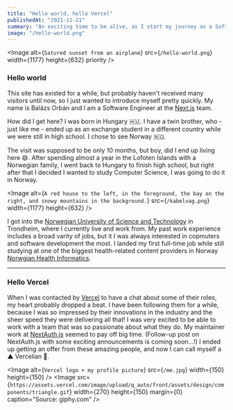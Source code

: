 ```yaml
---
title: "Hello world, hello Vercel"
publishedAt: "2021-11-21"
summary: "An exciting time to be alive, as I start my journey as a Software Engineer at the Next.js team"
image: "/hello-world.png"
---
```


<Image
  alt={`Satured sunset from an airplane`}
  src={`/hello-world.png`}
  width={1177}
  height={632}
  priority
/>

### Hello world

This site has existed for a while, but probably haven't received many visitors until now, so I just wanted to introduce myself pretty quickly. My name is Balázs Orbán and I am a Software Engineer at the [Next.js](https://nextjs.org) team.

How did I get here? I was born in Hungary <Emoji label="Hungarian flag">🇭🇺</Emoji>. I have a twin brother, who - just like me - ended up as an exchange student in a different country while we were still in high school. I chose to see Norway <Emoji label="Norwegian flag">🇳🇴</Emoji>.

The visit was supposed to be only 10 months, but boy, did I end up living here <Emoji label="Grinning face, with smiling eyes">😄</Emoji>. After spending almost a year in the Lofoten Islands with a Norwegian family, I went back to Hungary to finish high school, but right after that I decided I wanted to study Computer Science, I was going to do it in Norway.

<Image
  alt={`A red house to the left, in the foreground, the bay on the right, and snowy mountains in the background.`}
  src={`/kabelvag.png`}
  width={1177}
  height={632}
/>

I got into the [Norwegian University of Science and Technology](https://ntnu.edu) in Trondheim, where I currently live and work from. My past work experience includes a broad varity of jobs, but it I was always interested in copmuters and software development the most. I landed my first full-time job while still studying at one of the biggest health-related content providers in Norway [Norwgian Health Informatics](https://www.nhi.no).

---

### Hello Vercel

When I was contacted by [Vercel](https://vercel.com) to have a chat about some of their roles, my heart probably dropped a beat. I have been following them for a while, because I was so impressed by their innovations in the industry and the sheer speed they were delivering all that! I was very excited to be able to work with a team that was so passionate about what they do. My maintainer work at [NextAuth.js](https://next-auth.js.org) seemed to pay off big time. (Follow-up post on NextAuth.js with some exciting announcements is coming soon...!) I ended up getting an offer from these amazing people, and now I can call myself a ▲ Vercelian <Emoji label="Partying face">🥳</Emoji>.

<Image
  alt={`Vercel logo + my profile picture`}
  src={`/me.jpg`}
  width={150}
  height={150}
/>
<Image
  src={`https://assets.vercel.com/image/upload/q_auto/front/assets/design/components/triangle.gif`}
  width={270}
  height={150}
  margin={0}
  caption="Source: giphy.com"
/>

